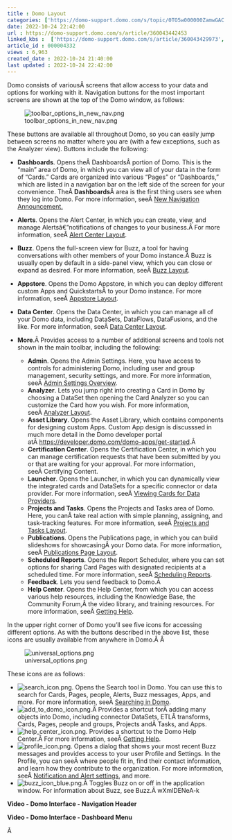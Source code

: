 ```yaml
---
title : Domo Layout
categories: ['https://domo-support.domo.com/s/topic/0TO5w000000ZamwGAC']
date: 2022-10-24 22:42:00
url : https://domo-support.domo.com/s/article/360043442453
linked_kbs :  ['https://domo-support.domo.com/s/article/360043429973', 'https://domo-support.domo.com/s/article/360043430633', 'https://domo-support.domo.com/s/article/360042925494', 'https://domo-support.domo.com/s/knowledge-base', 'https://domo-support.domo.com/s/article/360042934234', 'https://domo-support.domo.com/s/article/360043429953', 'https://domo-support.domo.com/s/article/360043427393', 'https://domo-support.domo.com/s/article/360042924034', 'https://domo-support.domo.com/s/article/360043877854', 'https://domo-support.domo.com/s/article/360043430353', 'https://domo-support.domo.com/s/article/360043429693', 'https://domo-support.domo.com/s/article/360043437773', 'https://domo-support.domo.com/s/article/360043430673', 'https://domo-support.domo.com/s/article/360042922874', 'https://domo-support.domo.com/s/article/360043429933', 'https://domo-support.domo.com/s/article/360042933014', 'https://domo-support.domo.com/s/topic/0TO5w000000ZamwGAC', 'https://domo-support.domo.com/s/article/360043429913', 'https://domo-support.domo.com/s/article/360043442453', 'https://domo-support.domo.com/s/article/360042925814', 'https://domo-support.domo.com/s/article/360043430373', 'https://domo-support.domo.com/s/article/360043438013']
article_id : 000004332
views : 6,963
created_date : 2022-10-24 21:40:00
last updated : 2022-10-24 22:42:00
---
```




Domo consists of variousÂ screens that allow access to your data and options for working with it. Navigation buttons for the most important screens are shown at the top of the Domo window, as follows:


![toolbar_options_in_new_nav.png](toolbar_options_in_new_nav.png)


These buttons are available all throughout Domo, so you can easily jump between screens no matter where you are (with a few exceptions, such as the Analyzer view). Buttons include the following:



* **Dashboards**. Opens theÂ DashboardsÂ portion of Domo. This is the "main" area of Domo, in which you can view all of your data in the form of "Cards." Cards are organized into various "Pages" or "Dashboards," which are listed in a navigation bar on the left side of the screen for your convenience. TheÂ **Dashboards**Â area is the first thing users see when they log into Domo. For more information, seeÂ [New Navigation Announcement.](..\new_navigation_announcement\index.md)
* **Alerts**. Opens the Alert Center, in which you can create, view, and manage Alertsâ€”notifications of changes to your business.Â For more information, seeÂ [Alert Center Layout](..\alert_center_layout\index.html "Alert Center Layout").
* **Buzz**. Opens the full-screen view for Buzz, a tool for having conversations with other members of your Domo instance.Â Buzz is usually open by default in a side-panel view, which you can close or expand as desired. For more information, seeÂ [Buzz Layout](..\buzz_layout\index.html "Buzz Layout").
* **Appstore**. Opens the Domo Appstore, in which you can deploy different custom Apps and QuickstartsÂ to your Domo instance. For more information, seeÂ [Appstore Layout](..\_appstore_layout\index.html "Appstore Layout").
* **Data Center**. Opens the Data Center, in which you can manage all of your Domo data, including DataSets, DataFlows, DataFusions, and the like. For more information, seeÂ [Data Center Layout](/s/article/360043430633 "Data Center Layout").
* **More**.Â Provides access to a number of additional screens and tools not shown in the main toolbar, including the following:



	+ **Admin**. Opens the Admin Settings. Here, you have access to controls for administering Domo, including user and group management, security settings, and more. For more information, seeÂ [Admin Settings Overview](..\admin_settings_overview\index.md).
	+ **Analyzer**. Lets you jump right into creating a Card in Domo by choosing a DataSet then opening the Card Analyzer so you can customize the Card how you wish. For more information, seeÂ [Analyzer Layout](..\analyzer_layout\index.html "Analyzer Layout").
	+ **Asset Library**. Opens the Asset Library, which contains components for designing custom Apps. Custom App design is discusssed in much more detail in the Domo developer portal atÂ <https://developer.domo.com/domo-apps/get-started>.Â
	+ **Certification Center**. Opens the Certification Center, in which you can manage certification requests that have been submitted by you or that are waiting for your approval. For more information, seeÂ Certifying Content.
	+ **Launcher**. Opens the Launcher, in which you can dynamically view the integrated cards and DataSets for a specific connector or data provider. For more information, seeÂ [Viewing Cards for Data Providers](/s/article/360043430673 "Viewing Cards for Data Providers").
	+ **Projects and Tasks**. Opens the Projects and Tasks area of Domo. Here, you canÂ take real action with simple planning, assigning, and task-tracking features. For more information, seeÂ [Projects and Tasks Layout](..\projects_and_tasks_layout\index.html "Projects and Tasks Layout").
	+ **Publications**. Opens the Publications page, in which you can build slideshows for showcasingÂ your Domo data. For more information, seeÂ [Publications Page Layout](..\publications_page_layout\index.html "Publications Page Layout").
	+ **Scheduled Reports**. Opens the Report Scheduler, where you can set options for sharing Card Pages with designated recipients at a scheduled time. For more information, seeÂ [Scheduling Reports](..\scheduling_reports\index.html "Scheduling Reports").
	+ **Feedback**. Lets you send feedback to Domo.Â
	+ **Help Center**. Opens the Help Center, from which you can access various help resources, including the Knowledge Base, the Community Forum,Â the video library, and training resources. For more information, seeÂ [Getting Help](..\getting_help\index.html "Getting Help").


In the upper right corner of Domo you'll see five icons for accessing different options. As with the buttons described in the above list, these icons are usually available from anywhere in Domo.Â Â 


![universal_options.png](universal_options.png)


These icons are as follows:



* ![search_icon.png](search_icon.png). Opens the Search tool in Domo. You can use this to search for Cards, Pages, people, Alerts, Buzz messages, Apps, and more. For more information, seeÂ [Searching in Domo](..\searching_in_domo\index.html "Searching in Domo").
* ![add_to_domo_icon.png](add_to_domo_icon.png).Â Provides a shortcut forÂ adding many objects into Domo, including connector DataSets, ETLÂ transforms, Cards, Pages, people and groups, Projects andÂ Tasks, and Apps.
* ![help_center_icon.png](help_center_icon.png). Provides a shortcut to the Domo Help Center.Â For more information, seeÂ [Getting Help](..\getting_help\index.html "Getting Help").
* ![profile_icon.png](profile_icon.png). Opens a dialog that shows your most recent Buzz messages and provides access to your user Profile and Settings. In the Profile, you can seeÂ where people fit in, find their contact information, and learn how they contribute to the organization. For more information, seeÂ [Notification and Alert settings](..\configuring_notification_and_alert_settings\index.html "Profile Page Layout"), and more.
* ![buzz_icon_blue.png](buzz_icon_blue.png).Â Toggles Buzz on or off in the application window. For information about Buzz, see Buzz.Â wXmlDENeA-k


**Video - Domo Interface - Navigation Header**



**Video - Domo Interface - Dashboard Menu**



Â
